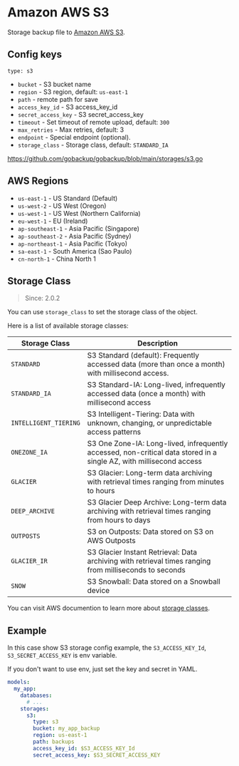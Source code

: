 # Amazon AWS S3

Storage backup file to [Amazon AWS S3](https://aws.amazon.com/s3/).

## Config keys

`type: s3`

- `bucket` - S3 bucket name
- `region` - S3 region, default: `us-east-1`
- `path` - remote path for save
- `access_key_id` - S3 access_key_id
- `secret_access_key` - S3 secret_access_key
- `timeout` - Set timeout of remote upload, default: `300`
- `max_retries` - Max retries, default: 3
- `endpoint` - Special endpoint (optional).
- `storage_class` - Storage class, default: `STANDARD_IA`

https://github.com/gobackup/gobackup/blob/main/storages/s3.go

## AWS Regions

- `us-east-1` - US Standard (Default)
- `us-west-2` - US West (Oregon)
- `us-west-1` - US West (Northern California)
- `eu-west-1` - EU (Ireland)
- `ap-southeast-1` - Asia Pacific (Singapore)
- `ap-southeast-2` - Asia Pacific (Sydney)
- `ap-northeast-1` - Asia Pacific (Tokyo)
- `sa-east-1` - South America (Sao Paulo)
- `cn-north-1` - China North 1

## Storage Class

> Since: 2.0.2

You can use `storage_class` to set the storage class of the object.

Here is a list of available storage classes:

| Storage Class         | Description                                                                                                         |
| --------------------- | ------------------------------------------------------------------------------------------------------------------- |
| `STANDARD`            | S3 Standard (default): Frequently accessed data (more than once a month) with millisecond access.                   |
| `STANDARD_IA`         | S3 Standard-IA: Long-lived, infrequently accessed data (once a month) with millisecond access                       |
| `INTELLIGENT_TIERING` | S3 Intelligent-Tiering: Data with unknown, changing, or unpredictable access patterns                               |
| `ONEZONE_IA`          | S3 One Zone-IA: Long-lived, infrequently accessed, non-critical data stored in a single AZ, with millisecond access |
| `GLACIER`             | S3 Glacier: Long-term data archiving with retrieval times ranging from minutes to hours                             |
| `DEEP_ARCHIVE`        | S3 Glacier Deep Archive: Long-term data archiving with retrieval times ranging from hours to days                   |
| `OUTPOSTS`            | S3 on Outposts: Data stored on S3 on AWS Outposts                                                                   |
| `GLACIER_IR`          | S3 Glacier Instant Retrieval: Data archiving with retrieval times ranging from milliseconds to seconds              |
| `SNOW`                | S3 Snowball: Data stored on a Snowball device                                                                       |

You can visit AWS documention to learn more about [storage classes](https://docs.aws.amazon.com/AmazonS3/latest/dev/storage-class-intro.html).

## Example

In this case show S3 storage config example, the `S3_ACCESS_KEY_Id`, `S3_SECRET_ACCESS_KEY` is env variable.

If you don't want to use env, just set the key and secret in YAML.

```yml
models:
  my_app:
    databases:
      # ...
    storages:
      s3:
        type: s3
        bucket: my_app_backup
        region: us-east-1
        path: backups
        access_key_id: $S3_ACCESS_KEY_Id
        secret_access_key: $S3_SECRET_ACCESS_KEY
```
